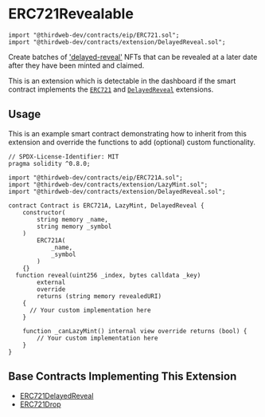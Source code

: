 
# ERC721Revealable

```solidity
import "@thirdweb-dev/contracts/eip/ERC721.sol";
import "@thirdweb-dev/contracts/extension/DelayedReveal.sol";
```

Create batches of ['delayed-reveal'](/glossary/delayed-reveal) NFTs that can be revealed at a later date after they have been minted and claimed.

This is an extension which is detectable in the dashboard if the smart contract implements the
[`ERC721`](/contracts/build/extensions/erc-721/ERC721) and [`DelayedReveal`](/solidity/extensions/delayedreveal) extensions.

<GithubButtonLink href="https://github.com/thirdweb-dev/contracts/blob/main/contracts/extension/DelayedReveal.sol" />

## Usage

This is an example smart contract demonstrating how to inherit from this extension and override the functions to add (optional) custom functionality.

```solidity
// SPDX-License-Identifier: MIT
pragma solidity ^0.8.0;

import "@thirdweb-dev/contracts/eip/ERC721A.sol";
import "@thirdweb-dev/contracts/extension/LazyMint.sol";
import "@thirdweb-dev/contracts/extension/DelayedReveal.sol";

contract Contract is ERC721A, LazyMint, DelayedReveal {
    constructor(
        string memory _name,
        string memory _symbol
    )
        ERC721A(
            _name,
            _symbol
        )
    {}
  function reveal(uint256 _index, bytes calldata _key)
        external
        override
        returns (string memory revealedURI)
    {
      // Your custom implementation here
    }

    function _canLazyMint() internal view override returns (bool) {
        // Your custom implementation here
    }
}
```

## Base Contracts Implementing This Extension

- [ERC721DelayedReveal](/contracts/build/base-contracts/erc-721/delayed-reveal)
- [ERC721Drop](/contracts/build/base-contracts/erc-721/drop)
